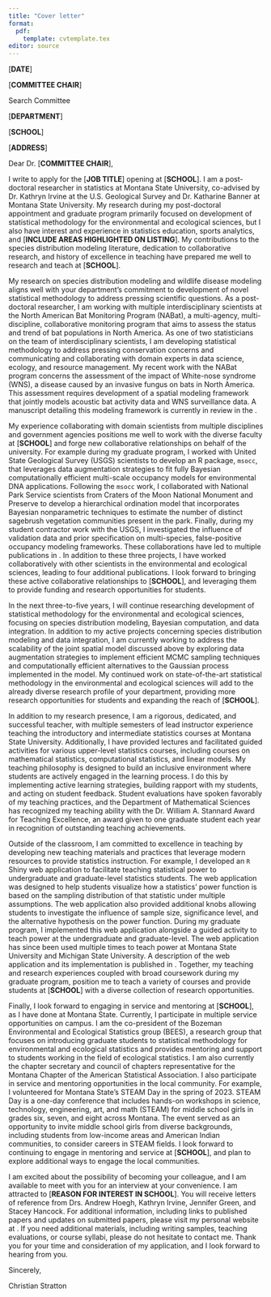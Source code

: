 ```yaml
---
title: "Cover letter"
format:
  pdf:
    template: cvtemplate.tex
editor: source
---
```


\begin{flushright}
Christian Stratton \\
2-214 Wilson Hall \\ 
P.O. Box 172400 \\
Bozeman, MT 59717-2400 \\
\href{mailto:christianstratton@montana.edu}{christianstratton@montana.edu} \\
\href{https://strattonch.github.io/christianstratton/}{https://strattonch.github.io/christianstratton/}\\
(406) 261-9426
\end{flushright}

\vspace*{2mm}

[**DATE**]

\vspace*{2mm}

[**COMMITTEE CHAIR**]

Search Committee 

[**DEPARTMENT**] 

[**SCHOOL**] 

[**ADDRESS**] 

\vspace*{2mm}

Dear Dr. [**COMMITTEE CHAIR**],

\vspace*{2mm}

I write to apply for the [**JOB TITLE**] opening at [**SCHOOL**]. I am a post-doctoral researcher in statistics at Montana State University, co-advised by Dr. Kathryn Irvine at the U.S. Geological Survey and Dr. Katharine Banner at Montana State University. My research during my post-doctoral appointment and graduate program primarily focused on development of statistical methodology for the environmental and ecological sciences, but I also have interest and experience in statistics education, sports analytics, and [**INCLUDE AREAS HIGHLIGHTED ON LISTING**]. My contributions to the species distribution modeling literature, dedication to collaborative research, and history of excellence in teaching have prepared me well to research and teach at [**SCHOOL**].

\vspace*{2mm}

My research on species distribution modeling and wildlife disease modeling aligns well with your department's commitment to development of novel statistical methodology to address pressing scientific questions. As a post-doctoral researcher, I am working with multiple interdisciplinary scientists at the North American Bat Monitoring Program (NABat), a multi-agency, multi-discipline, collaborative monitoring program that aims to assess the status and trend of bat populations in North America. As one of two statisticians on the team of interdisciplinary scientists, I am developing statistical methodology to address pressing conservation concerns and communicating and collaborating with domain experts in data science, ecology, and resource management. My recent work with the NABat program concerns the assessment of the impact of White-nose syndrome (WNS), a disease caused by an invasive fungus on bats in North America. This assessment requires development of a spatial modeling framework that jointly models acoustic bat activity data and WNS surveillance data. A manuscript detailing this modeling framework is currently in review in the \emph{Journal of Agricultural, Biological, and Environmental Statistics}.

\vspace*{2mm}

My experience collaborating with domain scientists from multiple disciplines and government agencies positions me well to work with the diverse faculty at [**SCHOOL**] and forge new collaborative relationships on behalf of the university. For example during my graduate program, I worked with United State Geological Survey (USGS) scientists to develop an R package, `msocc`, that leverages data augmentation strategies to fit fully Bayesian computationally efficient multi-scale occupancy models for environmental DNA applications. Following the `msocc` work, I collaborated with National Park Service scientists from Craters of the Moon National Monument and Preserve to develop a hierarchical ordination model that incorporates Bayesian nonparametric techniques to estimate the number of distinct sagebrush vegetation communities present in the park. Finally, during my student contractor work with the USGS, I investigated the influence of validation data and prior specification on multi-species, false-positive occupancy modeling frameworks. These collaborations have led to multiple publications in \emph{Methods in Ecology and Evolution}. In addition to these three projects, I have worked collaboratively with other scientists in the environmental and ecological sciences, leading to four additional publications. I look forward to bringing these active collaborative relationships to [**SCHOOL**], and leveraging them to provide funding and research opportunities for students. 

\vspace*{2mm}

In the next three-to-five years, I will continue researching development of statistical methodology for the environmental and ecological sciences, focusing on species distribution modeling, Bayesian computation, and data integration. In addition to my active projects concerning species distribution modeling and data integration, I am currently working to address the scalability of the joint spatial model discussed above by exploring data augmentation strategies to implement efficient MCMC sampling techniques and computationally efficient alternatives to the Gaussian process implemented in the model. My continued work on state-of-the-art statistical methodology in the environmental and ecological sciences will add to the already diverse research profile of your department, providing more research opportunities for students and expanding the reach of [**SCHOOL**].

\vspace*{2mm}

In addition to my research presence, I am a rigorous, dedicated, and successful teacher, with multiple semesters of lead instructor experience teaching the introductory and intermediate statistics courses at Montana State University. Additionally, I have provided lectures and facilitated guided activities for various upper-level statistics courses, including courses on mathematical statistics, computational statistics, and linear models. My teaching philosophy is designed to build an inclusive environment where students are actively engaged in the learning process. I do this by implementing active learning strategies, building rapport with my students, and acting on student feedback. Student evaluations have spoken favorably of my teaching practices, and the Department of Mathematical Sciences has recognized my teaching ability with the Dr. William A. Stannard Award for Teaching Excellence, an award given to one graduate student each year in recognition of outstanding teaching achievements. 

\vspace*{2mm}

Outside of the classroom, I am committed to excellence in teaching by developing new teaching materials and practices that leverage modern resources to provide statistics instruction. For example, I developed an `R` Shiny web application to facilitate teaching statistical power to undergraduate and graduate-level statistics students. The web application was designed to help students visualize how a statistics’ power function is based on the sampling distribution of that statistic under multiple assumptions. The web application also provided additional knobs allowing students to investigate the influence of sample size, significance level, and the alternative hypothesis on the power function. During my graduate program, I implemented this web application alongside a guided activity to teach power at the undergraduate and graduate-level. The web application has since been used multiple times to teach power at Montana State University and Michigan State University. A description of the web application and its implementation is published in \emph{Technology Innovations in Statistics Education}. Together, my teaching and research experiences coupled with broad coursework during my graduate program, position me to teach a variety of courses and provide students at [**SCHOOL**] with a diverse collection of research opportunities. 

\vspace*{2mm}

Finally, I look forward to engaging in service and mentoring at [**SCHOOL**], as I have done at Montana State. Currently, I participate in multiple service opportunities on campus. I am the co-president of the Bozeman Environmental and Ecological Statistics group (BEES), a research group that focuses on introducing graduate students to statistical methodology for environmental and ecological statistics and provides mentoring and support to students working in the field of ecological statistics. I am also currently the chapter secretary and council of chapters representative for the Montana Chapter of the American Statistical Association. I also participate in service and mentoring opportunities in the local community. For example, I volunteered for Montana State’s STEAM Day in the spring of 2023. STEAM Day is a one-day conference that includes hands-on workshops in science, technology, engineering, art, and math (STEAM) for middle school girls in grades six, seven, and eight across Montana. The event served as an opportunity to invite middle school girls from diverse backgrounds, including students from low-income areas and American Indian communities, to consider careers in STEAM fields. I look forward to continuing to engage in mentoring and service at [**SCHOOL**], and plan to explore additional ways to engage the local communities. 
\vspace*{2mm}

I am excited about the possibility of becoming your colleague, and I am available to meet with you for an interview at your convenience. I am attracted to [**REASON FOR INTEREST IN SCHOOL**]. You will receive letters of reference from Drs. Andrew Hoegh, Kathryn Irvine, Jennifer Green, and Stacey Hancock. For additional information, including links to published papers and updates on submitted papers, please visit my personal website at \href{https://strattonch.github.io/christianstratton/}{https://strattonch.github.io/christianstratton/}. If you need additional materials, including writing samples, teaching evaluations, or course syllabi, please do not hesitate to contact me. Thank you for your time and consideration of my application, and I look forward to hearing from you.

\vspace*{2mm}

Sincerely,

\vspace*{15mm}

Christian Stratton

